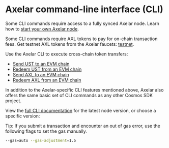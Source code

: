 # Axelar command-line interface (CLI)


Some CLI commands require access to a fully synced Axelar node. Learn how to [start your own Axelar node](/node/join).

Some CLI commands require AXL tokens to pay for on-chain transaction fees. Get testnet AXL tokens from the Axelar faucets: [testnet](https://faucet.testnet.axelar.dev/).

Use the Axelar CLI to execute cross-chain token transfers:

- [Send UST to an EVM chain](/learn/cli/ust-to-evm)
- [Redeem UST from an EVM chain](/learn/cli/ust-from-evm)
- [Send AXL to an EVM chain](/learn/cli/axl-to-evm)
- [Redeem AXL from an EVM chain](/learn/cli/axl-from-evm)

In addition to the Axelar-specific CLI features mentioned above, Axelar also offers the same basic set of CLI commands as any other Cosmos SDK project.

View the [full CLI documentation](https://github.com/axelarnetwork/axelar-core/blob/main/docs/cli/toc.md) for the latest node version, or choose a specific version:

<Callout emoji="💡">
  Tip: If you submit a transaction and encounter an out of gas error, use the following flags to set the gas manually.

```bash
--gas=auto --gas-adjustment=1.5
```

</Callout>

